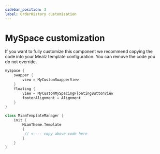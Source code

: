 ```yaml
---
sidebar_position: 3
label: OrderHistory customization
---
```


# MySpace customization

If you want to fully customize this component we recommend copying the code into your Mealz template configuration.
You can remove the code you do not override.

```kotlin
mySpace {
    swapper {
        view = MyCustomSwapperView
    }
    floating {
        view = MyCustomMySpacingFloatingButtonView
        footerAlignment = Alignment
    }
}
```

```kotlin
class MiamTemplateManager {
    init {
        MiamTheme.Template 
        {
         // <---- copy above code here 
        }
    }
}
```
